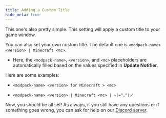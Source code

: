 ```yaml
---
title: Adding a Custom Title
hide_meta: true
---
```


This one's also pretty simple. This setting will apply a custom title to your game window.

You can also set your own custom title. The default one is `<modpack-name> <version> | Minecraft <mc>`.
  - Here, the `<modpack-name>`, `<version>`, and `<mc>` placeholders are automatically filled based on the values specified in **Update Notifier**.

Here are some examples:

- `<modpack-name> <version> for Minecraft > <mc>`

- `<modpack-name> <version> | Minecraft <mc> | ~(=^‥^)ノ`

Now, you should be all set! As always, if you still have any questions or if something goes wrong, you can ask for help on our [Discord server](https://discord.gg/kfKjjhv3pn).
